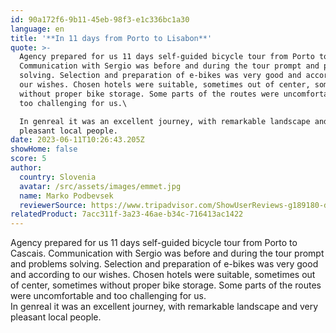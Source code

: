 ```yaml
---
id: 90a172f6-9b11-45eb-98f3-e1c336bc1a30
language: en
title: '**In 11 days from Porto to Lisabon**'
quote: >-
  Agency prepared for us 11 days self-guided bicycle tour from Porto to Cascais.
  Communication with Sergio was before and during the tour prompt and problems
  solving. Selection and preparation of e-bikes was very good and according to
  our wishes. Chosen hotels were suitable, sometimes out of center, sometimes
  without proper bike storage. Some parts of the routes were uncomfortable and
  too challenging for us.\

  In genreal it was an excellent journey, with remarkable landscape and very
  pleasant local people.
date: 2023-06-11T10:26:43.205Z
showHome: false
score: 5
author:
  country: Slovenia
  avatar: /src/assets/images/emmet.jpg
  name: Marko Podbevsek
  reviewerSource: https://www.tripadvisor.com/ShowUserReviews-g189180-d4105907-r917217284-Top_Bike_Tours_Portugal-Porto_Porto_District_Northern_Portugal.html
relatedProduct: 7acc311f-3a23-46ae-b34c-716413ac1422
---
```


Agency prepared for us 11 days self-guided bicycle tour from Porto to Cascais.
Communication with Sergio was before and during the tour prompt and problems
solving. Selection and preparation of e-bikes was very good and according to our
wishes. Chosen hotels were suitable, sometimes out of center, sometimes without
proper bike storage. Some parts of the routes were uncomfortable and too
challenging for us.\
In genreal it was an excellent journey, with remarkable landscape and very
pleasant local people.
